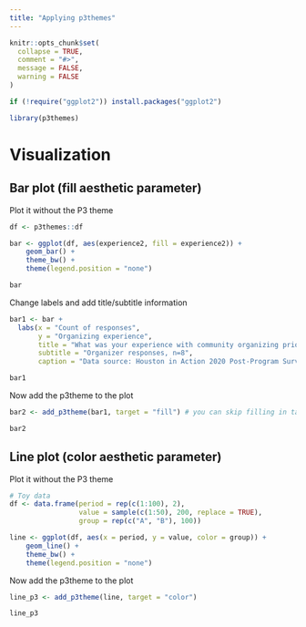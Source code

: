 ```yaml
---
title: "Applying p3themes"
---
```


```r
knitr::opts_chunk$set(
  collapse = TRUE,
  comment = "#>",
  message = FALSE,
  warning = FALSE
)
```

```r
if (!require("ggplot2")) install.packages("ggplot2")

library(p3themes)
```

# Visualization 

## Bar plot (fill aesthetic parameter)

Plot it without the P3 theme

```r
df <- p3themes::df

bar <- ggplot(df, aes(experience2, fill = experience2)) + 
    geom_bar() + 
    theme_bw() + 
    theme(legend.position = "none")

bar
```

Change labels and add title/subtitle information

```r
bar1 <- bar + 
  labs(x = "Count of responses",
       y = "Organizing experience",
       title = "What was your experience with community organizing prior to joining\nthe Census effort with Houston in Action?",
       subtitle = "Organizer responses, n=8",
       caption = "Data source: Houston in Action 2020 Post-Program Survey")

bar1
```

Now add the p3theme to the plot

```r

bar2 <- add_p3theme(bar1, target = "fill") # you can skip filling in target = "fill", because "fill" is the default value for the target argument.

bar2
```

## Line plot (color aesthetic parameter)

Plot it without the P3 theme

```r
# Toy data
df <- data.frame(period = rep(c(1:100), 2), 
                 value = sample(c(1:50), 200, replace = TRUE), 
                 group = rep(c("A", "B"), 100))

line <- ggplot(df, aes(x = period, y = value, color = group)) + 
    geom_line() + 
    theme_bw() + 
    theme(legend.position = "none")
```

Now add the p3theme to the plot

```r

line_p3 <- add_p3theme(line, target = "color")

line_p3
```
